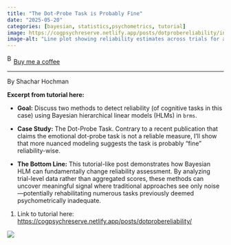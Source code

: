 ```yaml
---
title: "The Dot-Probe Task is Probably Fine"
date: "2025-05-20"
categories: [bayesian, statistics,psychometrics, tutorial]
image: https://cogpsychreserve.netlify.app/posts/dotprobereliability/index_files/figure-html/unnamed-chunk-4-1.png
image-alt: "Line plot showing reliability estimates across trials for a dot-probe task, with reliability values on the y-axis and trial count on the x-axis, visualizing how reliability changes over time."
---
```


<link href="https://fonts.googleapis.com/css?family=Cookie" rel="stylesheet"><a class="bmc-button" target="_blank" href="https://www.buymeacoffee.com/JoscelinRocha">![Buy me a coffee](https://cdn.buymeacoffee.com/buttons/bmc-new-btn-logo.svg){alt="Buy me a coffee" width="15" height="21"}Buy me a coffee</a>

------------------------------------------------------------------------

By Shachar Hochman

**Excerpt from tutorial here:**

-   **Goal:** Discuss two methods to detect reliability (of cognitive tasks in this case) using Bayesian hierarchical linear models (HLMs) in `brms`.

<!-- -->

-   **Case Study:** The Dot-Probe Task. Contrary to a recent publication that claims the emotional dot-probe task is not a reliable measure, I’ll show that more nuanced modeling suggests the task is probably “fine” reliability-wise.

-   **The Bottom Line:** This tutorial-like post demonstrates how Bayesian HLM can fundamentally change reliability assessment. By analyzing trial-level data rather than aggregated scores, these methods can uncover meaningful signal where traditional approaches see only noise—potentially rehabilitating numerous tasks previously deemed psychometrically inadequate.

1.  Link to tutorial here: <https://cogpsychreserve.netlify.app/posts/dotprobereliability/>

![](https://cogpsychreserve.netlify.app/posts/dotprobereliability/index_files/figure-html/unnamed-chunk-4-1.png)
